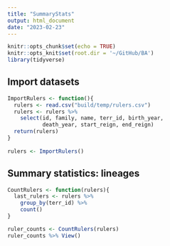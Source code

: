 ```yaml
---
title: "SummaryStats"
output: html_document
date: "2023-02-23"
---
```


```r
knitr::opts_chunk$set(echo = TRUE)
knitr::opts_knit$set(root.dir = '~/GitHub/BA')
library(tidyverse)
```

## Import datasets

```r
ImportRulers <- function(){
  rulers <- read.csv("build/temp/rulers.csv")
  rulers <- rulers %>% 
    select(id, family, name, terr_id, birth_year, 
           death_year, start_reign, end_reign)
  return(rulers)
}
  
rulers <- ImportRulers()
```

## Summary statistics: lineages

```r
CountRulers <- function(rulers){
  last_rulers <- rulers %>% 
    group_by(terr_id) %>% 
    count()
}

ruler_counts <- CountRulers(rulers)
ruler_counts %>% View()
```


